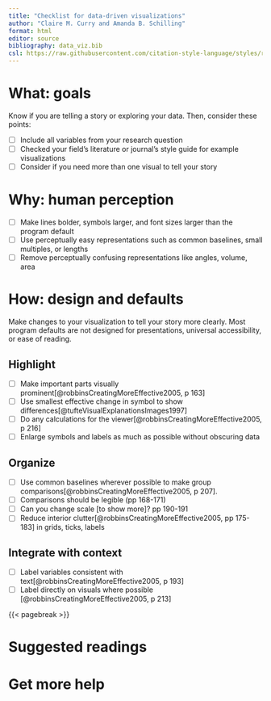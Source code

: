 ```yaml
---
title: "Checklist for data-driven visualizations"
author: "Claire M. Curry and Amanda B. Schilling"
format: html
editor: source
bibliography: data_viz.bib
csl: https://raw.githubusercontent.com/citation-style-language/styles/refs/heads/master/nature.csl
---
```


# What: goals

Know if you are telling a story or exploring your data.  Then, consider these points:

- [ ] Include all variables from your research question
- [ ] Checked your field's literature or journal's style guide for example visualizations
- [ ] Consider if you need more than one visual to tell your story

# Why: human perception

- [ ] Make lines bolder, symbols larger, and font sizes larger than the program default
- [ ] Use perceptually easy representations such as common baselines, small multiples, or lengths
- [ ] Remove perceptually confusing representations like angles, volume, area

# How: design and defaults

Make changes to your visualization to tell your story more clearly.  Most program defaults are not designed for presentations, universal accessibility, or ease of reading.

## Highlight

- [ ] Make important parts visually prominent[@robbinsCreatingMoreEffective2005, p 163]
- [ ] Use smallest effective change in symbol to show differences[@tufteVisualExplanationsImages1997]
- [ ] Do any calculations for the viewer[@robbinsCreatingMoreEffective2005, p 216]
- [ ] Enlarge symbols and labels as much as possible without obscuring data

## Organize

- [ ] Use common baselines wherever possible to make group comparisons[@robbinsCreatingMoreEffective2005, p 207].
- [ ] Comparisons should be legible (pp 168-171)
- [ ] Can you change scale [to show more]? pp 190-191
- [ ] Reduce interior clutter[@robbinsCreatingMoreEffective2005, pp 175-183] in grids, ticks, labels

## Integrate with context

- [ ] Label variables consistent with text[@robbinsCreatingMoreEffective2005, p 193]
- [ ] Label directly on visuals where possible [@robbinsCreatingMoreEffective2005, p 213]

{{< pagebreak >}}

# Suggested readings

::: {#refs}
:::

# Get more help